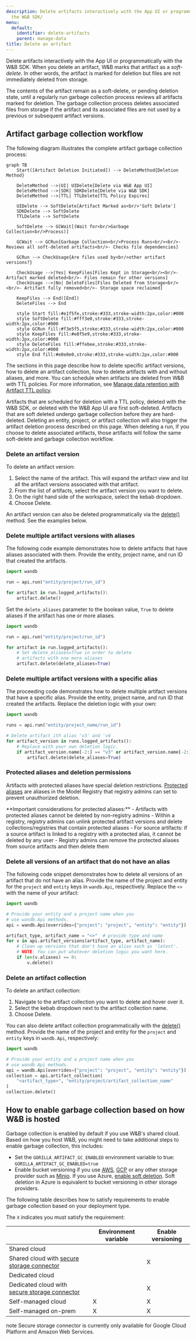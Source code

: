 ```yaml
---
description: Delete artifacts interactively with the App UI or programmatically with
  the W&B SDK/
menu:
  default:
    identifier: delete-artifacts
    parent: manage-data
title: Delete an artifact
---
```


Delete artifacts interactively with the App UI or programmatically with the W&B SDK. When you delete an artifact, W&B marks that artifact as a *soft-delete*. In other words, the artifact is marked for deletion but files are not immediately deleted from storage. 

The contents of the artifact remain as a soft-delete, or pending deletion state, until a regularly run garbage collection process reviews all artifacts marked for deletion. The garbage collection process deletes associated files from storage if the artifact and its associated files are not used by a previous or subsequent artifact versions.

## Artifact garbage collection workflow

The following diagram illustrates the complete artifact garbage collection process:

```mermaid
graph TB
    Start([Artifact Deletion Initiated]) --> DeleteMethod{Deletion Method}
    
    DeleteMethod -->|UI| UIDelete[Delete via W&B App UI]
    DeleteMethod -->|SDK| SDKDelete[Delete via W&B SDK]
    DeleteMethod -->|TTL| TTLDelete[TTL Policy Expires]
    
    UIDelete --> SoftDelete[Artifact Marked as<br/>'Soft Delete']
    SDKDelete --> SoftDelete
    TTLDelete --> SoftDelete
    
    SoftDelete --> GCWait[(Wait for<br/>Garbage Collection<br/>Process)]
    
    GCWait --> GCRun[Garbage Collection<br/>Process Runs<br/><br/>- Reviews all soft-deleted artifacts<br/>- Checks file dependencies]
    
    GCRun --> CheckUsage{Are files used by<br/>other artifact versions?}
    
    CheckUsage -->|Yes| KeepFiles[Files Kept in Storage<br/><br/>- Artifact marked deleted<br/>- Files remain for other versions]
    CheckUsage -->|No| DeleteFiles[Files Deleted from Storage<br/><br/>- Artifact fully removed<br/>- Storage space reclaimed]
    
    KeepFiles --> End([End])
    DeleteFiles --> End
    
    style Start fill:#e1f5fe,stroke:#333,stroke-width:2px,color:#000
    style SoftDelete fill:#fff3e0,stroke:#333,stroke-width:2px,color:#000
    style GCRun fill:#f3e5f5,stroke:#333,stroke-width:2px,color:#000
    style KeepFiles fill:#e8f5e9,stroke:#333,stroke-width:2px,color:#000
    style DeleteFiles fill:#ffebee,stroke:#333,stroke-width:2px,color:#000
    style End fill:#e0e0e0,stroke:#333,stroke-width:2px,color:#000
``` 

The sections in this page describe how to delete specific artifact versions, how to delete an artifact collection, how to delete artifacts with and without aliases, and more. You can schedule when artifacts are deleted from W&B with TTL policies. For more information, see [Manage data retention with Artifact TTL policy](./ttl).

<Note>
Artifacts that are scheduled for deletion with a TTL policy, deleted with the W&B SDK, or deleted with the W&B App UI are first soft-deleted. Artifacts that are soft deleted undergo garbage collection before they are hard-deleted.
</Note>

<Note>
Deleting an entity, project, or artifact collection will also trigger the artifact deletion process described on this page. When deleting a run, if you choose to delete associated artifacts, those artifacts will follow the same soft-delete and garbage collection workflow.
</Note>

### Delete an artifact version

To delete an artifact version:

1. Select the name of the artifact. This will expand the artifact view and list all the artifact versions associated with that artifact.
2. From the list of artifacts, select the artifact version you want to delete.
3. On the right hand side of the workspace, select the kebab dropdown.
4. Choose Delete.

An artifact version can also be deleted programmatically via the [delete()](/models/ref/python/experiments/artifact#delete) method. See the examples below. 

### Delete multiple artifact versions with aliases

The following code example demonstrates how to delete artifacts that have aliases associated with them. Provide the entity, project name, and run ID that created the artifacts.

```python
import wandb

run = api.run("entity/project/run_id")

for artifact in run.logged_artifacts():
    artifact.delete()
```

Set the `delete_aliases` parameter to the boolean value, `True` to delete aliases if the artifact has one or more aliases.

```python
import wandb

run = api.run("entity/project/run_id")

for artifact in run.logged_artifacts():
    # Set delete_aliases=True in order to delete
    # artifacts with one more aliases
    artifact.delete(delete_aliases=True)
```

### Delete multiple artifact versions with a specific alias

The proceeding code demonstrates how to delete multiple artifact versions that have a specific alias. Provide the entity, project name, and run ID that created the artifacts. Replace the deletion logic with your own:

```python
import wandb

runs = api.run("entity/project_name/run_id")

# Delete artifact ith alias 'v3' and 'v4
for artifact_version in runs.logged_artifacts():
    # Replace with your own deletion logic.
    if artifact_version.name[-2:] == "v3" or artifact_version.name[-2:] == "v4":
        artifact.delete(delete_aliases=True)
```

### Protected aliases and deletion permissions

Artifacts with protected aliases have special deletion restrictions. [Protected aliases](/models/registry/model_registry/access_controls/) are aliases in the Model Registry that registry admins can set to prevent unauthorized deletion.

<Note>
**Important considerations for protected aliases:**
- Artifacts with protected aliases cannot be deleted by non-registry admins
- Within a registry, registry admins can unlink protected artifact versions and delete collections/registries that contain protected aliases
- For source artifacts: if a source artifact is linked to a registry with a protected alias, it cannot be deleted by any user
- Registry admins can remove the protected aliases from source artifacts and then delete them
</Note>

### Delete all versions of an artifact that do not have an alias

The following code snippet demonstrates how to delete all versions of an artifact that do not have an alias. Provide the name of the project and entity for the `project` and `entity` keys in `wandb.Api`, respectively. Replace the `<>` with the name of your artifact:

```python
import wandb

# Provide your entity and a project name when you
# use wandb.Api methods.
api = wandb.Api(overrides={"project": "project", "entity": "entity"})

artifact_type, artifact_name = "<>"  # provide type and name
for v in api.artifact_versions(artifact_type, artifact_name):
    # Clean up versions that don't have an alias such as 'latest'.
    # NOTE: You can put whatever deletion logic you want here.
    if len(v.aliases) == 0:
        v.delete()
```

### Delete an artifact collection

To delete an artifact collection:

1. Navigate to the artifact collection you want to delete and hover over it.
3. Select the kebab dropdown next to the artifact collection name.
4. Choose Delete.

You can also delete artifact collection programmatically with the [delete()](/models/ref/python/experiments/artifact#delete) method. Provide the name of the project and entity for the `project` and `entity` keys in `wandb.Api`, respectively:

```python
import wandb

# Provide your entity and a project name when you
# use wandb.Api methods.
api = wandb.Api(overrides={"project": "project", "entity": "entity"})
collection = api.artifact_collection(
    "<artifact_type>", "entity/project/artifact_collection_name"
)
collection.delete()
```

## How to enable garbage collection based on how W&B is hosted
Garbage collection is enabled by default if you use W&B's shared cloud. Based on how you host W&B, you might need to take additional steps to enable garbage collection, this includes:


* Set the `GORILLA_ARTIFACT_GC_ENABLED` environment variable to true: `GORILLA_ARTIFACT_GC_ENABLED=true`
* Enable bucket versioning if you use [AWS](https://docs.aws.amazon.com/AmazonS3/latest/userguide/manage-versioning-examples.html), [GCP](https://cloud.google.com/storage/docs/object-versioning) or any other storage provider such as [Minio](https://min.io/docs/minio/linux/administration/object-management/object-versioning.html#enable-bucket-versioning). If you use Azure, [enable soft deletion](https://learn.microsoft.com/azure/storage/blobs/soft-delete-blob-overview).
    <Note>
    Soft deletion in Azure is equivalent to bucket versioning in other storage providers.
    </Note>

The following table describes how to satisfy requirements to enable garbage collection based on your deployment type. 

The `X` indicates you must satisfy the requirement:

|                                                | Environment variable    | Enable versioning | 
| -----------------------------------------------| ------------------------| ----------------- | 
| Shared cloud                                   |                         |                   | 
| Shared cloud with [secure storage connector](/platform/hosting/data-security/secure-storage-connector)|                         | X                 | 
| Dedicated cloud                                |                         |                   | 
| Dedicated cloud with [secure storage connector](/platform/hosting/data-security/secure-storage-connector)|                         | X                 | 
| Self-managed cloud                             | X                       | X                 | 
| Self-managed on-prem                           | X                       | X                 |
 


<Note>
note
Secure storage connector is currently only available for Google Cloud Platform and Amazon Web Services.
</Note>